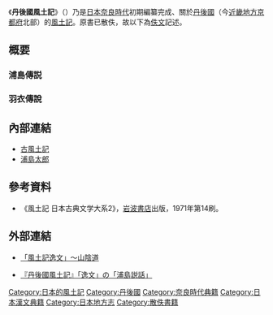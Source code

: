 《'''丹後國風土記'''》（{{lang-ja|たんごのくにふどき}}）乃是[[日本|日本]][[奈良時代|奈良時代]]初期編纂完成、關於[[丹後國|丹後國]]（今[[近畿地方|近畿地方]][[京都府|京都府]]北部）的[[古風土記|風土記]]。原書已散佚，故以下為[[辑佚|佚文]]記述。

== 概要 ==
=== 浦島傳説 ===
{{Quotation|
《丹後國風土記》記載，與謝郡日置里有筒川村，有一居民乃日下部首等之先祖，名曰筒川嶼子。為人姿容秀美、風流倜儻，故有「水江浦嶼子」的雅號。此故事與[[國司|舊宰]]{{link-ja|伊余部馬養|伊余部馬養|伊預部馬養連}}所記內容相同，故概略陳述其由旨。長谷朝倉宮御宇天皇（即[[雄略天皇|雄略天皇]]）在位時，嶼子獨乘小船出海釣魚，經三日三夜不得一魚，乃得五色龜。心思奇異，置於船中即寐，忽化為婦人，貌美無比。<br>
嶼子問曰：「這裡距離住家遙遠，海洋中也沒有人，為何妳突然出現？」婦人微笑對曰：「風流之士，獨汎蒼海。不勝近談，就乘著風雲而來。」嶼子復問曰：「風雲何處來？」婦人答曰：「我是天上仙家之人，請君勿疑，垂相談之愛。」嶼子知道是神女後，疑心一掃而光。神女曰：「賤妾之意，共天地畢，俱日月極。但是你的想法如何，妾想更進一步了解。」嶼子答曰：「我沒有拒絕的理由，妳想怎麼樣呢？」神女曰：「你應該把船調頭，前往蓬山。」嶼子答應一同出發。<br> 
神女讓嶼子入睡，不意之間已經抵達海中博大的島嶼，其地如敷玉，闕臺暸映，樓堂玲瓏；此番景象目未曾見、耳未曾聞。兩人攜手徐行，到一太宅之門，神女曰：「君暫且站在此處。」開門入內，即有七童子出來說：「是龜比賣之夫。」另有八童子來相迎，說曰：「是龜比賣之夫。」筒川嶼子始知神女之名為龜比賣。神女出來後，嶼子告訴她童子之事，神女曰：「七童子就是[[昴_(星官)|昴星]]，八童子就是[[毕_(星官)|畢星]]，君莫怪焉。」立刻引導嶼子進入屋內。<br> 
神女之父母共相迎，揖而定坐，開始說論人間、仙都之別，談議人神偶遇會面之喜。接著向嶼子推薦百品海味珍饈，兄弟姊妹等舉杯獻酬，鄰里幼女等演戲、唱歌、跳舞。歡樂的宴席勝過人間萬倍，於是不知日暮，但黃昏之時群仙侶等漸漸退散，剩下神女獨留，雙肩接袖，行夫婦之理。<br> 
嶼子離開人間遊歷仙都已經三年，忽起懷鄉之心，思念雙親。因此時常吟哀，日日嗟歎。神女問曰：「最近看到夫君之貌異於常時，願聞其志？」嶼子曰：「古人言：『市井凡夫懷念故土，[[狐狸|狐狸]]死的時候頭也會朝著故鄉的山岳。』我本來以為都是虛談，今天才相信這是真的。」神女問曰：「君欲歸乎？」嶼子答曰：「我遠離雙親，進入神仙之界。壓抑思鄉之情，不曾輕易說出口。但是仍舊希望暫時回到故鄉，奉拜雙親。」神女拭淚歎曰：「我的心意像金石一般，希望與君結為夫婦直到永遠。為何君要眷戀故鄉，遺棄下我呢？」兩人即相攜徘徊，相談慟哀。<br>
接著嶼子翻袂退去，兩人就此分別；神女的父母親族悲別送之，神女取一玉匣，授與嶼子謂曰：「請君勿忘賤妾之事，如果你想回頭找我的話，緊握此玉匣切勿打開。」嶼子乘上船，神女仍使之入睡，忽然回到故里筒川鄉。嶼子瞻眺村邑，人、物遷易無所由。<br>
嶼子問鄉人曰：「水江浦嶼子之家人，今在何處？」鄉人答曰：「君是何處人，為什麼詢問古人呢？我曾聽村中耆老說：『先世有水江浦嶼子，獨遊蒼海，復不歸來。』如今已經歷經三百餘年，為何忽問此事？」嶼子一聽呆然，雖然回到故鄉，卻無法再見到父母雙親。一個月後，乃撫玉匣而感思神女。嶼子忘記了他和神女的約定，打開玉匣。忽然之間，玉匣中有芳蘭之體，乘著風雲翩飛上蒼天。違反約定的嶼子知道要再見到神女是不可能的事了，回首踟躕、咽淚徘徊。於是拭涙歌曰：<br>
{{Cquote|等許余蔽爾  久母多智和多留  美頭能睿能  宇良志麻能古賀  許等母知和多留}}
{{Cquote|面向[[常世國|常世]][[雲|雲]]密佈著，水江浦嶼子的言詞隨[[風|風]]飄動}}
神女遥飛，芳音歌曰：<br>
{{Cquote|夜麻等蔽爾  加是布企阿義天  久母婆奈禮  所企遠理等母與  和遠和須良須奈}}
{{Cquote|刮起的風在[[倭国|倭]]邊與雲相隔，但是不論如何請別忘記我}}
嶼子更無法止住思念神女的心情，歌曰：<br>
{{Cquote|古良爾古非  阿佐刀遠比良企  和我遠禮婆  等許與能波麻能  奈美能等企許由}}
{{Cquote|思念著妳，早上打開門扉的我，於是聽見常世海岸的潮汐聲}}
後世之人追加歌曰：<br>
{{Cquote|美頭能睿能  宇良志麻能古賀  多麻久志義  阿氣受阿理世波  麻多母阿波麻志遠  等許余蔽爾  久母多智和多留  多由女久母波都賀米等  和禮曾加奈志企}}
{{Cquote|假如水江浦嶼子沒打開玉匣的話，便能再度與神女相會。向著常世的方向，雲像被天空吸入般流去，我也感到如此悲傷}}
|前田家本《[[釋日本紀|釋日本紀]]》第十二「浦嶋子」條}}

=== 羽衣傳說 ===
{{Quotation|
有8位天女降臨在丹波郡比治里的比治山頂真奈井洗浴，其中一位天女的衣物被一對膝下無子嗣、名叫喚和奈佐的老夫婦隱藏，無法歸返的天女成為他們的[[女兒|女兒]]並留居十餘年。該天女善釀能治百病之藥酒，幫助老夫婦累積不少家財。想不到老夫婦竟將天女趕出家門，後者輾轉流落至[[竹野郡_(京都府)|竹野郡]]船木里奈具村，成為鎮守{{link-ja|奈具神社|奈具神社}}之神[[豐宇氣毘賣神|豐宇賀能賣命]]<ref>{{ja}}[http://www.westjr.co.jp/company/info/issue/bsignal/06_vol_107/feature03.html JR西日本：丹後の伝承 舞い降りた天女、二つの「羽衣伝説」]。</ref>。
|《古事記裡書元元集》卷第七〈比治真奈井奈具社〉條}}

== 內部連結 ==
{{Wikisource|古風土記}}
* [[古風土記|古風土記]]
* [[浦島太郎|浦島太郎]]

== 參考資料 ==
* 《風土記 日本古典文学大系2》，[[岩波書店|岩波書店]]出版，1971年第14刷。
{{reflist}}

== 外部連結 ==
* {{ja}}[https://archive.is/20130427100015/http://homepage2.nifty.com/toka3aki/geography/fudoits5.html 「風土記逸文」～山陰道]
* {{ja}}[http://www17.plala.or.jp/urashimasetuwa/fudoki.bak 『丹後國風土記』「逸文」の「浦島説話」]{{Wayback|url=http://www17.plala.or.jp/urashimasetuwa/fudoki.bak |date=20100523195548 }}

[[Category:日本的風土記|Category:日本的風土記]]
[[Category:丹後國|Category:丹後國]]
[[Category:奈良時代典籍|Category:奈良時代典籍]]
[[Category:日本漢文典籍|Category:日本漢文典籍]]
[[Category:日本地方志|Category:日本地方志]]
[[Category:散佚書籍|Category:散佚書籍]]